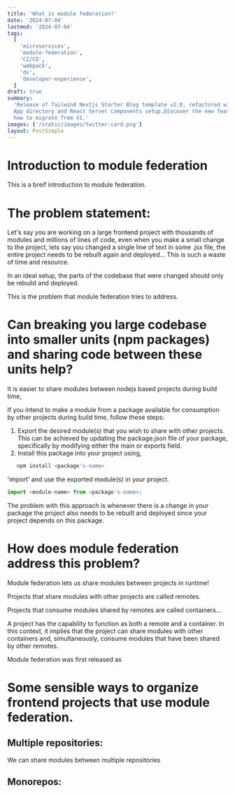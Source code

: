 ```yaml
---
title: 'What is module federation?'
date: '2024-07-04'
lastmod: '2024-07-04'
tags:
  [
    'microservices',
    'module-federation',
    'CI/CD',
    'webpack',
    'dx',
    'developer-experience',
  ]
draft: true
summary:
  'Release of Tailwind Nextjs Starter Blog template v2.0, refactored with Nextjs
  App directory and React Server Components setup.Discover the new features and
  how to migrate from V1.'
images: ['/static/images/twitter-card.png']
layout: PostSimple
---
```


# Introduction to module federation

This is a breif introduction to module federation.

# The problem statement:

Let's say you are working on a large frontend project with thousands of modules
and millions of lines of code, even when you make a small change to the project,
lets say you changed a single line of text in some .jsx file, the entire project
needs to be rebuilt again and deployed... This is such a waste of time and
resource.

In an ideal setup, the parts of the codebase that were changed should only be
rebuild and deployed.

This is the problem that module federation tries to address.

# Can breaking you large codebase into smaller units (npm packages) and sharing code between these units help?

It is easier to share modules between nodejs based projects during build time,

If you intend to make a module from a package available for consumption by other
projects during build time, follow these steps:

1. Export the desired module(s) that you wish to share with other projects. This
   can be achieved by updating the package.json file of your package,
   specifically by modifying either the main or exports field.
2. Install this package into your project using,

```bash
   npm install <package's-name>
```

'import' and use the exported module(s) in your project.

```js
import <module-name> from <package's-name>;
```

The problem with this approach is whenever there is a change in your package the
project also needs to be rebuilt and deployed since your project depends on this
package.

# How does module federation address this problem?

Module federation lets us share modules between projects in runtime!

Projects that share modules with other projects are called remotes.

Projects that consume modules shared by remotes are called containers...

A project has the capability to function as both a remote and a container. In
this context, it implies that the project can share modules with other
containers and, simultaneously, consume modules that have been shared by other
remotes.

Module federation was first released as

# Some sensible ways to organize frontend projects that use module federation.

## Multiple repositories:

We can share modules between multiple repositories

## Monorepos:
